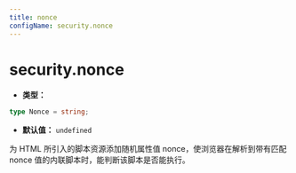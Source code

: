 ```yaml
---
title: nonce
configName: security.nonce
---
```


# security.nonce

- **类型：**

```ts
type Nonce = string;
```

- **默认值：** `undefined`

为 HTML 所引入的脚本资源添加随机属性值 nonce，使浏览器在解析到带有匹配 nonce 值的内联脚本时，能判断该脚本是否能执行。


<RsbuildConig />
